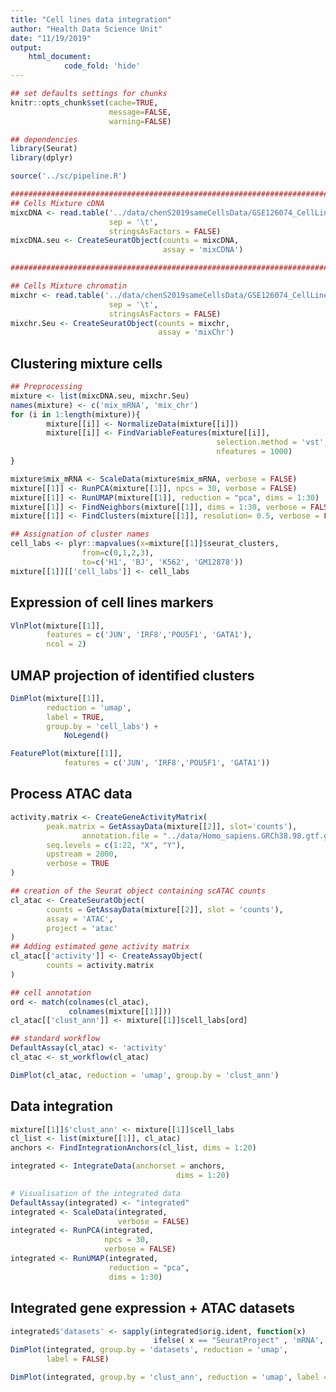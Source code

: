 ```yaml
---
title: "Cell lines data integration"
author: "Health Data Science Unit"
date: "11/19/2019"
output: 
    html_document:
            code_fold: 'hide'
---
```





```r
## set defaults settings for chunks
knitr::opts_chunk$set(cache=TRUE, 
                      message=FALSE, 
                      warning=FALSE)
```

```r
## dependencies
library(Seurat)
library(dplyr)

source('../sc/pipeline.R')
```

```r
##############################################################################################
## Cells Mixture cDNA
mixcDNA <- read.table('../data/chenS2019sameCellsData/GSE126074_CellLineMixture_SNAREseq_cDNA_counts.tsv',
                      sep = '\t',
                      stringsAsFactors = FALSE) 
mixcDNA.seu <- CreateSeuratObject(counts = mixcDNA, 
                                  assay = 'mixCDNA')

##############################################################################################

## Cells Mixture chromatin
mixchr <- read.table('../data/chenS2019sameCellsData/GSE126074_CellLineMixture_SNAREseq_chromatin_counts.tsv',
                      sep = '\t',
                      stringsAsFactors = FALSE) 
mixchr.Seu <- CreateSeuratObject(counts = mixchr,
                                 assay = 'mixChr')

```

## Clustering mixture cells

```r
## Preprocessing
mixture <- list(mixcDNA.seu, mixchr.Seu)
names(mixture) <- c('mix_mRNA', 'mix_chr')
for (i in 1:length(mixture)){
        mixture[[i]] <- NormalizeData(mixture[[i]])
        mixture[[i]] <- FindVariableFeatures(mixture[[i]], 
                                              selection.method = 'vst',
                                              nfeatures = 1000)
}
```

```r
mixture$mix_mRNA <- ScaleData(mixture$mix_mRNA, verbose = FALSE)
mixture[[1]] <- RunPCA(mixture[[1]], npcs = 30, verbose = FALSE)
mixture[[1]] <- RunUMAP(mixture[[1]], reduction = "pca", dims = 1:30)
mixture[[1]] <- FindNeighbors(mixture[[1]], dims = 1:30, verbose = FALSE)
mixture[[1]] <- FindClusters(mixture[[1]], resolution= 0.5, verbose = FALSE)
```

```r
## Assignation of cluster names
cell_labs <- plyr::mapvalues(x=mixture[[1]]$seurat_clusters,
                from=c(0,1,2,3),
                to=c('H1', 'BJ', 'K562', 'GM12878'))
mixture[[1]][['cell_labs']] <- cell_labs

``` 


## Expression of cell lines markers


```r
VlnPlot(mixture[[1]], 
        features = c('JUN', 'IRF8','POU5F1', 'GATA1'),
        ncol = 2)
```


## UMAP projection of identified clusters

```r
DimPlot(mixture[[1]], 
        reduction = 'umap', 
        label = TRUE, 
        group.by = 'cell_labs') + 
            NoLegend()
```

```r
FeaturePlot(mixture[[1]], 
            features = c('JUN', 'IRF8','POU5F1', 'GATA1'))
```



## Process ATAC data

```r
activity.matrix <- CreateGeneActivityMatrix(
        peak.matrix = GetAssayData(mixture[[2]], slot='counts'), 
                annotation.file = "../data/Homo_sapiens.GRCh38.98.gtf.gz", 
        seq.levels = c(1:22, "X", "Y"), 
        upstream = 2000, 
        verbose = TRUE
)
```


```r
## creation of the Seurat object containing scATAC counts
cl_atac <- CreateSeuratObject(
        counts = GetAssayData(mixture[[2]], slot = 'counts'),
        assay = 'ATAC',
        project = 'atac'
)
## Adding estimated gene activity matrix
cl_atac[['activity']] <- CreateAssayObject(
        counts = activity.matrix
)
```


```r
## cell annotation
ord <- match(colnames(cl_atac),
             colnames(mixture[[1]]))
cl_atac[['clust_ann']] <- mixture[[1]]$cell_labs[ord]
```

```r
## standard workflow
DefaultAssay(cl_atac) <- 'activity'
cl_atac <- st_workflow(cl_atac)
```

```r
DimPlot(cl_atac, reduction = 'umap', group.by = 'clust_ann')
```

## Data integration

```r
mixture[[1]]$'clust_ann' <- mixture[[1]]$cell_labs
cl_list <- list(mixture[[1]], cl_atac)
anchors <- FindIntegrationAnchors(cl_list, dims = 1:20)
```

```r
integrated <- IntegrateData(anchorset = anchors,
                                     dims = 1:20)

# Visualisation of the integrated data
DefaultAssay(integrated) <- "integrated"
integrated <- ScaleData(integrated, 
                        verbose = FALSE)
integrated <- RunPCA(integrated, 
                     npcs = 30, 
                     verbose = FALSE)
integrated <- RunUMAP(integrated, 
                      reduction = "pca", 
                      dims = 1:30)
```

## Integrated gene expression + ATAC datasets

```r
integrated$'datasets' <- sapply(integrated$orig.ident, function(x)
                                ifelse( x == "SeuratProject" , 'mRNA', x))
DimPlot(integrated, group.by = 'datasets', reduction = 'umap', 
        label = FALSE)
```

```r
DimPlot(integrated, group.by = 'clust_ann', reduction = 'umap', label = TRUE) + NoLegend()
```


